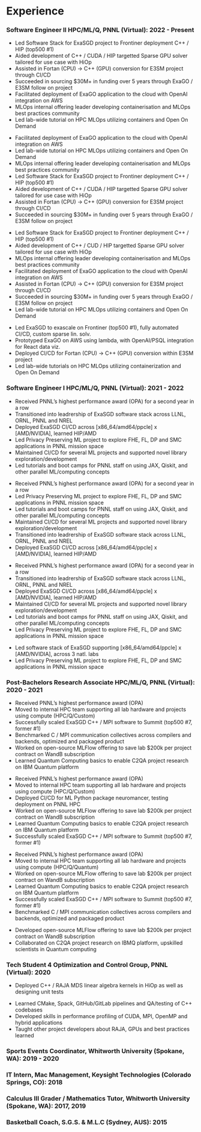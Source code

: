# Experience

### Software Engineer II HPC/ML/Q, PNNL (Virtual): 2022 - Present

::: {.content-visible when-profile="cpp"}

- Led Software Stack for ExaSGD project to Frontiner deployment C++ / HIP (top500 #1)
- Aided development of C++ / CUDA / HIP targetted Sparse GPU solver tailored for use case with HiOp
- Assisted in Fortan (CPU) -> C++ (GPU) conversion for E3SM project through CI/CD
- Succeeded in sourcing $30M+ in funding over 5 years through ExaGO / E3SM follow on project
- Facilitated deployment of ExaGO application to the cloud with OpenAI integration on AWS
- MLOps internal offering leader developing containerisation and MLOps best practices community
- Led lab-wide tutorial on HPC MLOps utilizing containers and Open On Demand

:::

::: {.content-visible when-profile="python"}

- Facilitated deployment of ExaGO application to the cloud with OpenAI integration on AWS
- Led lab-wide tutorial on HPC MLOps utilizing containers and Open On Demand
- MLOps internal offering leader developing containerisation and MLOps best practices community
- Led Software Stack for ExaSGD project to Frontiner deployment C++ / HIP (top500 #1)
- Aided development of C++ / CUDA / HIP targetted Sparse GPU solver tailored for use case with HiOp
- Assisted in Fortan (CPU) -> C++ (GPU) conversion for E3SM project through CI/CD
- Succeeded in sourcing $30M+ in funding over 5 years through ExaGO / E3SM follow on project

:::

::: {.content-visible when-profile="devops"}

- Led Software Stack for ExaSGD project to Frontiner deployment C++ / HIP (top500 #1)
- Aided development of C++ / CUD / HIP targetted Sparse GPU solver tailored for use case with HiOp
- MLOps internal offering leader developing containerisation and MLOps best practices community
- Facilitated deployment of ExaGO application to the cloud with OpenAI integration on AWS
- Assisted in Fortan (CPU) -> C++ (GPU) conversion for E3SM project through CI/CD
- Succeeded in sourcing $30M+ in funding over 5 years through ExaGO / E3SM follow on project
- Led lab-wide tutorial on HPC MLOps utilizing containers and Open On Demand

:::

::: {.content-visible when-profile="onepager"}

- Led ExaSGD to exascale on Frontiner (top500 #1), fully automated CI/CD, custom sparse lin. solv.
- Prototyped ExaGO on AWS using lambda, with OpenAI/PSQL integration for React data viz.
- Deployed CI/CD for Fortan (CPU) -> C++ (GPU) conversion within E3SM project
- Led lab-wide tutorials on HPC MLOps utilizing containerization and Open On Demand

:::

### Software Engineer I HPC/ML/Q, PNNL (Virtual): 2021 - 2022

::: {.content-visible when-profile="cpp"}

- Received PNNL's highest performance award (OPA) for a second year in a row
- Transitioned into leadrership of ExaSGD software stack across LLNL, ORNL, PNNL and NREL
- Deployed ExaSGD CI/CD across [x86_64/amd64/ppcle] x [AMD/NVIDIA], learned HIP/AMD
- Led Privacy Preserving ML project to explore FHE, FL, DP and SMC applications in PNNL mission space
- Maintained CI/CD for several ML projects and supported novel library exploration/development
- Led tutorials and boot camps for PNNL staff on using JAX, Qiskit, and other parallel ML/computing concepts

:::

::: {.content-visible when-profile="python"}

- Received PNNL's highest performance award (OPA) for a second year in a row
- Led Privacy Preserving ML project to explore FHE, FL, DP and SMC applications in PNNL mission space
- Led tutorials and boot camps for PNNL staff on using JAX, Qiskit, and other parallel ML/computing concepts
- Maintained CI/CD for several ML projects and supported novel library exploration/development
- Transitioned into leadrership of ExaSGD software stack across LLNL, ORNL, PNNL and NREL
- Deployed ExaSGD CI/CD across [x86_64/amd64/ppcle] x [AMD/NVIDIA], learned HIP/AMD

:::

::: {.content-visible when-profile="devops"}

- Received PNNL's highest performance award (OPA) for a second year in a row
- Transitioned into leadrership of ExaSGD software stack across LLNL, ORNL, PNNL and NREL
- Deployed ExaSGD CI/CD across [x86_64/amd64/ppcle] x [AMD/NVIDIA], learned HIP/AMD
- Maintained CI/CD for several ML projects and supported novel library exploration/development
- Led tutorials and boot camps for PNNL staff on using JAX, Qiskit, and other parallel ML/computing concepts
- Led Privacy Preserving ML project to explore FHE, FL, DP and SMC applications in PNNL mission space

:::

::: {.content-visible when-profile="onepager"}

- Led software stack of ExaSGD supporting [x86_64/amd64/ppcle] x [AMD/NVIDIA], across 3 natl. labs
- Led Privacy Preserving ML project to explore FHE, FL, DP and SMC applications in PNNL mission space

:::

### Post-Bachelors Research Associate HPC/ML/Q, PNNL (Virtual): 2020 - 2021

::: {.content-visible when-profile="cpp"}

- Received PNNL's highest performance award (OPA)
- Moved to internal HPC team supporting all lab hardware and projects using compute (HPC/Q/Custom)
- Successfully scaled ExaSGD C++ / MPI software to Summit (top500 #7, former #1)
- Benchmarked C / MPI communication collectives across compilers and backends, optimized and packaged product
- Worked on open-source MLFlow offering to save lab $200k per project contract on WandB subscription
- Learned Quantum Computing basics to enable C2QA project research on IBM Quantum platform

:::

::: {.content-visible when-profile="python"}

- Received PNNL's highest performance award (OPA)
- Moved to internal HPC team supporting all lab hardware and projects using compute (HPC/Q/Custom)
- Deployed CI/CD for ML Python package neuromancer, testing deployment on PNNL HPC
- Worked on open-source MLFlow offering to save lab $200k per project contract on WandB subscription
- Learned Quantum Computing basics to enable C2QA project research on IBM Quantum platform
- Successfully scaled ExaSGD C++ / MPI software to Summit (top500 #7, former #1)

:::

::: {.content-visible when-profile="devops"}

- Received PNNL's highest performance award (OPA)
- Moved to internal HPC team supporting all lab hardware and projects using compute (HPC/Q/Quantum)
- Worked on open-source MLFlow offering to save lab $200k per project contract on WandB subscription
- Learned Quantum Computing basics to enable C2QA project research on IBM Quantum platform
- Successfully scaled ExaSGD C++ / MPI software to Summit (top500 #7, former #1)
- Benchmarked C / MPI communication collectives across compilers and backends, optimized and packaged product

:::

::: {.content-visible when-profile="onepager"}

- Developed open-source MLFlow offering to save lab $200k per project contract on WandB subscription
- Collaborated on C2QA project research on IBMQ platform, upskilled scientists in Quantum computing

:::


### Tech Student 4 Optimization and Control Group, PNNL (Virtual): 2020

- Deployed C++ / RAJA MDS linear algebra kernels in HiOp as well as designing unit tests

::: {.content-visible unless-profile="onepager"}
- Learned CMake, Spack, GitHub/GitLab pipelines and QA/testing of C++ codebases
- Developed skills in performance profiling of CUDA, MPI, OpenMP and hybrid applications
- Taught other project developers about RAJA, GPUs and best practices learned
:::

### Sports Events Coordinator, Whitworth University (Spokane, WA): 2019 - 2020
### IT Intern, Mac Management, Keysight Technologies (Colorado Springs, CO): 2018

::: {.content-visible unless-profile="onepager"}

### Calculus III Grader / Mathematics Tutor, Whitworth University (Spokane, WA): 2017, 2019
### Basketball Coach, S.G.S. & M.L.C (Sydney, AUS): 2015

:::
